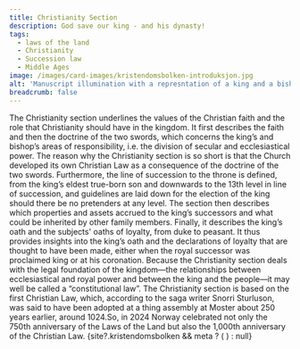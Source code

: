 ```yaml
---
title: Christianity Section
description: God save our king - and his dynasty!
tags: 
  - laws of the land
  - Christianity
  - Succession law
  - Middle Ages
image: /images/card-images/kristendomsbolken-introduksjon.jpg
alt: 'Manuscript illumination with a represntation of a king and a bishop from Codex Hardenbergianus (GKS 1154, fol. 6r)'
breadcrumb: false
---
```



<SitatHero 
    title='Christianity section' 
    ingress='“It is the origin of the laws of ours, people of Gulathing—which is the origin of all good things—that we shall have and keep the Christian faith.”'  
    footer='Christianity section, chapter 1'
/>

<Container stil="firstletter text-left text-xl" columns={2} margin={10}>
    The Christianity section underlines the values of the Christian faith and the role that Christianity should have in the kingdom. 
    It first describes the faith and then the doctrine of the two swords, which concerns the king’s and bishop’s areas of responsibility, i.e. 
    the division of secular and ecclesiastical power. 
    The reason why the Christianity section is so short is that the Church developed its own Christian Law as a consequence of the doctrine of the two swords. 
    Furthermore, the line of succession to the throne is defined, from the king’s eldest true-born son and downwards to the 13th level in line of succession, and guidelines are laid down for the election of the king should there be no pretenders at any level. 
    The section then describes which properties and assets accrued to the king’s successors and what could be inherited by other family members. 
    Finally, it describes the king’s oath and the subjects' oaths of loyalty, from duke to peasant. 
    It thus provides insights into the king’s oath and the declarations of loyalty that are thought to have been made, either when the royal successor was proclaimed king or at his coronation. 
    Because the Christianity section deals with the legal foundation of the kingdom—the relationships between ecclesiastical and royal power and between the king and the people—it may well be called a “constitutional law”. 
    The Christianity section is based on the first Christian Law, which, according to the saga writer Snorri Sturluson, was said to have been adopted at a thing assembly at Moster about 250 years earlier, around 1024.So, in 2024 Norway celebrated not only the 750th anniversary of the Laws of the Land but also the 1,000th anniversary of the Christian Law.
</Container>

<Container>
    {site?.kristendomsbolken && meta ? (
    <SubTextsCards items={site.kristendomsbolken} meta={meta}  />
  ) : null}
</Container>

 

